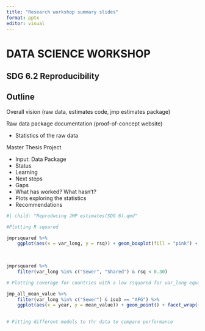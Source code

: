 ```yaml
---
title: "Research workshop summary slides"
format: pptx
editor: visual
---
```


# DATA SCIENCE WORKSHOP

## SDG 6.2 Reproducibility

## Outline

Overall vision (raw data, estimates code, jmp estimates package)

Raw data package documentation (proof-of-concept website)

-   Statistics of the raw data

Master Thesis Project

-   Input: Data Package
-   Status
-   Learning
-   Next steps
-   Gaps
-   What has worked? What hasn't?
-   Plots exploring the statistics
-   Recommendations

```r
#| child: "Reproducing JMP estimates(SDG 6).qmd"

```


```r
#Plotting R squared

jmprsquared %>% 
    ggplot(aes(x = var_long, y = rsq)) + geom_boxplot(fill = "pink") + facet_wrap(~residence)
    
    


```
```r
jmprsquared %>% 
    filter(var_long %in% c("Sewer", "Shared") & rsq < 0.30)
```
```r
# Plotting coverage for countries with a low rsquared for var_long equal to sewer/shared

jmp_all_mean_value %>% 
    filter(var_long %in% c("Sewer") & iso3 == "AFG") %>%
    ggplot(aes(x = year, y = mean_value)) + geom_point() + facet_wrap(~residence) +geom_smooth(method = "lm", se = FALSE)
    


```
```r
# Fitting different models to thr data to compare performance


```

